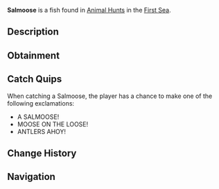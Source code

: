 {{FishInfobox
|image          = Salmoose.png
|rarity         = Limited
|event          = Animal Hunt
|sea            = First Sea
|location       = [[Animals]]
|sublocation    = 
|sources        = Fishing Rod
|radar_location = 
|prog_speed     = -50
|xp             = 3400
|weather        = Clear
|time           = 
|season         = Winter
|bait           = Truffle Worm
|base_weight    = 300
|base_value     = 3500
|weight_range   = 205
|base_chance    = 20
|base_resil     = 15
}}
'''Salmoose''' is a {{Rarity|Limited}} fish found in [[Animal Hunt]]s in the [[First Sea]].

== Description ==
{{Description|A majestic fish with antlers, swimming through icy streams.|Bestiary Entry}}

== Obtainment ==
{{Description|Its antlers sway where snow dusts the water.|Bestiary Hint}}
{{Fish Availability|
Animal Hunt/First Sea
|top_rods      = 
Krampus's Rod\92877.07\196734.19;
Leviathan's Fang Rod\91413.88\360767.96;
Magma Rod\90495.61\191689.72;
Plastic Rod\77326.54\232637.45;
Ethereal Prism Rod\72662.46\235131.06;
Buddy Bond Rod\63528.83\146077.2;
Rapid Rod\54638.84\277201.69;
Trident Rod\68548.94\271763.39;
Free Spirit Rod\72071.27\266376.51;
Firefly Rod\48347\251917.57;
Fischer's Rod\47207.37\233045.27;
Adventurer's Rod\44194.13\230214.76;
Seraphic Rod\69176.73\237261.2;
No-Life Rod\67323.44\248604.2;
Rod Of The Forgotten Fang\63460.3\224539.76;
Challenger's Rod\61342.88\230924.71;
Rod Of The Exalted One\56137.14\215868.54;
Rod Of The Depths\55532.85\196884.97;
Zeus Rod\53204.66\200112.31;
Verdant Shear Rod\51705.22\199425.28;
Blazebringer Rod\50954.71\191649.82;
Depthseeker Rod\48466.65\188549.8;
Avalanche Rod\43039.54\168019.55;
Volcanic Rod\41533.05\156213.26;
Steady Rod\16553.42\56174.68
|recommended   = Ethereal Prism Rod
}}

== Catch Quips ==
When catching a Salmoose, the player has a chance to make one of the following exclamations:
* A SALMOOSE!
* MOOSE ON THE LOOSE!
* ANTLERS AHOY!

== Change History ==
{{Change History|{{subst:Current Version}}}}

== Navigation ==
{{Fish Navbox|Animals}}